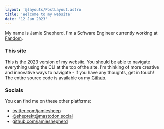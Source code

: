 ```yaml
---
layout: '@layouts/PostLayout.astro'
title: 'Welcome to my website'
date: '12 Jan 2023'
---
```


My name is Jamie Shepherd. I'm a Software Engineer currently working at [Fandom](https://fandom.com).

### This site

This is the 2023 version of my website. You should be able to navigate everything using the CLI at the top of the site. I'm thinking of more creative and innovative ways to navigate - if you have any thoughts, get in touch! The entire source code is available on my [Github](https://github.com/jamieshepherd/jamiesh23).

### Socials

You can find me on these other platforms:

-   [twitter.com/jamiesheep](https://twitter.com/jamiesheep)
-   [@sheprekt@mastodon.social](https://mastodon.social/@sheprekt)
-   [github.com/jamieshepherd](https://github.com/jamieshepherd)
